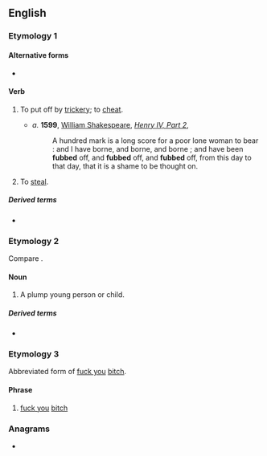 ==English==

===Etymology 1===
{{etystub|en}}

====Alternative forms====
* {{l|en|fob}}

====Verb====
{{en-verb|fubb}}

# {{lb|en|transitive|obsolete}} To put off by [[trickery]]; to [[cheat]].
#* ''a.'' '''1599''', [[w:William Shakespeare|William Shakespeare]], ''[[w:Henry IV, Part 2|Henry IV, Part 2]]'',
#*: A hundred mark is a long score for a poor lone woman to bear : and I have borne, and borne, and borne ; and have been '''fubbed''' off, and '''fubbed''' off, and '''fubbed''' off, from this day to that day, that it is a shame to be thought on.
# {{lb|en|obsolete}} To [[steal]].

=====Derived terms=====
* {{l|en|fubbery}}

===Etymology 2===
Compare {{m|en|fob||a pocket}}.

====Noun====
{{en-noun}}

# {{lb|en|obsolete}} A plump young person or child.
#: {{rfquotek|en|Smart}}

=====Derived terms=====
* {{l|en|fubby}}

{{Webster 1913}}

===Etymology 3===
Abbreviated form of [[fuck you]] [[bitch]].

====Phrase====
{{en-phrase}}

# {{rfv-sense|en}} {{lb|en|slang|vulgar}} [[fuck you]] [[bitch]]

===Anagrams===
* {{anagrams|en|a=bfu|BUF}}